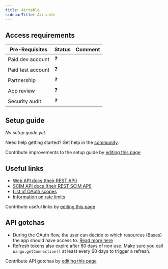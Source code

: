 ```yaml
---
title: Airtable
sidebarTitle: Airtable
---
```



<Overview />
<PreBuiltTooling />
<PreBuiltUseCases />

## Access requirements
| Pre-Requisites | Status | Comment|
| - | - | - |
| Paid dev account | ❓ |  |
| Paid test account | ❓ |  |
| Partnership | ❓ | |
| App review | ❓ |  |
| Security audit | ❓ | |


## Setup guide

_No setup guide yet._

<Tip>Need help getting started? Get help in the [community](https://nango.dev/slack).</Tip>

<Note>Contribute improvements to the setup guide by [editing this page](https://github.com/nangohq/nango/tree/master/docs-v2/integrations/all/airtable.mdx)</Note>


## Useful links

-   [Web API docs (their REST API)](https://airtable.com/developers/web/api/introduction)
-   [SCIM API docs (their REST SCIM API)](https://airtable.com/developers/web/api/scim-overview)
-   [List of OAuth scopes](https://airtable.com/developers/web/api/scopes)
-   [Information on rate limits](https://airtable.com/developers/web/api/rate-limits)

<Note>Contribute useful links by [editing this page](https://github.com/nangohq/nango/tree/master/docs-v2/integrations/all/airtable.mdx)</Note>

## API gotchas

-   During the OAuth flow, the user can decide to which resources (Bases) the app should have access to. [Read more here](https://airtable.com/developers/web/api/oauth-reference#resources)
-   Refresh tokens also expire after 60 days of non use. Make sure you call `nango.getConnection()` at least every 60 days to trigger a refresh.

<Note>Contribute API gotchas by [editing this page](https://github.com/nangohq/nango/tree/master/docs-v2/integrations/all/airtable.mdx)</Note>

